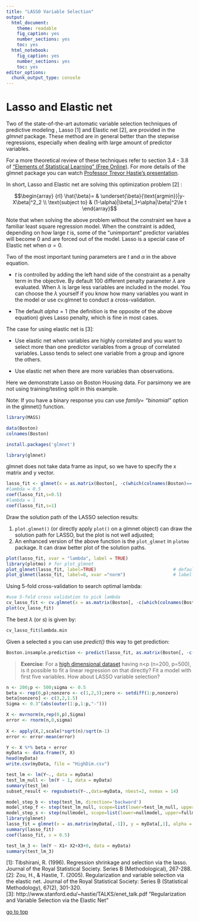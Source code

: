 ```yaml
---
title: "LASSO Variable Selection"
output: 
  html_document: 
    theme: readable
    fig_caption: yes
    number_sections: yes
    toc: yes
  html_notebook: 
    fig_caption: yes
    number_sections: yes
    toc: yes
editor_options: 
  chunk_output_type: console
---
```


# Lasso and Elastic net 

Two of the state-of-the-art automatic variable selection techniques of predictive modeling , Lasso [1] and Elastic net [2], are provided in the _glmnet_ package. These method are in general better than the stepwise regressions, especially when dealing with large amount of predictor variables.

For a more theoretical review of these techniques refer to section 3.4 - 3.8 of ["Elements of Statistical Learning" (Free Online)](http://www-stat.stanford.edu/~tibs/ElemStatLearn/). For more details of the glmnet package you can watch [Professor Trevor Hastie's presentation](http://www.youtube.com/watch?v=BU2gjoLPfDc). 

In short, Lasso and Elastic net are solving this optimization problem [2] :

$$\begin{array}
{rl}
\hat{\beta}= & \underset{\beta}{\text{argmin}}|y-X\beta|^2_2 \\
\text{subject to} & (1-\alpha)|\beta|_1+\alpha|\beta|^2\le t
\end{array}$$

Note that when solving the above problem without the constraint we have a familiar least square regression model. When the constraint is added, depending on how large $t$ is, some of the "unimportant" predictor variables will become 0 and are forced out of the model. Lasso is a special case of Elastic net when $\alpha = 0$.

Two of the most important tuning parameters are $t$ and $\alpha$ in the above equation. 

- $t$ is controlled by adding the left hand side of the constraint as a penalty term in the objective. By default 100 different penalty parameter $\lambda$ are evaluated. When $\lambda$ is large less variables are included in the model. You can choose the $\lambda$ yourself if you know how many variables you want in the model or use cv.glmnet to conduct a cross-validation.

- The default $alpha = 1$ (the definition is the opposite of the above equation) gives Lasso penalty, which is fine in most cases.

The case for using elastic net is [3]: 

- Use elastic net when variables are highly correlated and you want to select more than one predictor variables from a group of correlated variables. Lasso tends to select one variable from a group and ignore the others.

- Use elastic net when there are more variables than observations.

Here we demonstrate Lasso on Boston Housing data. For parsimony we are not using training/testing split in this example.

Note: If you have a binary response you can use _family= "binomial"_ option in the glmnet() function. 

```r
library(MASS)
```

```r
data(Boston)
colnames(Boston) 
```

```r
install.packages('glmnet')
```

```r
library(glmnet)
```

glmnet does not take data frame as input, so we have to specify the x matrix and y vector.

```r
lasso_fit <- glmnet(x = as.matrix(Boston[, -c(which(colnames(Boston)=='medv'))]), y = Boston$medv, alpha = 1)
#lambda = 0.5
coef(lasso_fit,s=0.5)
#lambda = 1
coef(lasso_fit,s=1)
```

Draw the solution path of the LASSO selection results:

1. `plot.glmnet()` (or directly apply `plot()` on a glmnet object) can draw the solution path for LASSO, but the plot is not well adjusted; 
2. An enhanced version of the above function is the `plot_glmnet` in `plotmo` package. It can draw better plot of the solution paths. 

```r
plot(lasso_fit, xvar = "lambda", label = TRUE)
library(plotmo) # for plot_glmnet
plot_glmnet(lasso_fit, label=TRUE)                             # default colors
plot_glmnet(lasso_fit, label=8, xvar ="norm")                  # label the 5 biggest final coefs
```

Using 5-fold cross-validation to search optimal lambda: 

```r
#use 5-fold cross validation to pick lambda
cv_lasso_fit <- cv.glmnet(x = as.matrix(Boston[, -c(which(colnames(Boston)=='medv'))]), y = Boston$medv, alpha = 1, nfolds = 5)
plot(cv_lasso_fit)
```

The best $\lambda$ (or _s_) is given by:
```r
cv_lasso_fit$lambda.min
```

Given a selected _s_ you can use _predict()_ this way to get prediction:
```r
Boston.insample.prediction <- predict(lasso_fit, as.matrix(Boston[, -c(which(colnames(Boston)=='medv'))]), s = cv_lasso_fit$lambda.min)
```

> **Exercise**: 
> For a [high dimensional dataset](data/HighDim.csv) having n<p (n=200, p=500), is it possible to fit a linear regression on that directly?
> Fit a model with first five variables. 
> How about LASSO variable selection?

```r
n <- 200;p <- 500;sigma <- 0.5
beta <- rep(0,p);nonzero <- c(1,2,3);zero <- setdiff(1:p,nonzero)
beta[nonzero] <- c(3,2,1.5)
Sigma <- 0.3^(abs(outer(1:p,1:p,"-")))

X <- mvrnorm(n,rep(0,p),Sigma)
error <- rnorm(n,0,sigma)
    
X <- apply(X,2,scale)*sqrt(n)/sqrt(n-1)
error <- error-mean(error)

Y <- X %*% beta + error
myData <- data.frame(Y, X)
head(myData)
write.csv(myData, file = "HighDim.csv")

test_lm <- lm(Y~., data = myData)
test_lm_null <- lm(Y ~ 1, data = myData)
summary(test_lm)
subset_result <- regsubsets(Y~.,data=myData, nbest=2, nvmax = 14)

model_step_b <- step(test_lm, direction='backward')
model_step_f <- step(test_lm_null, scope=list(lower=test_lm_null, upper=test_lm), direction='forward')
model_step_s <- step(nullmodel, scope=list(lower=nullmodel, upper=fullmodel), direction='both')
library(glmnet)
lasso_fit = glmnet(x = as.matrix(myData[,-1]), y = myData[,1], alpha = 1, intercept = FALSE)
summary(lasso_fit)
coef(lasso_fit, s = 0.5)

test_lm_3 <- lm(Y ~ X1+ X2+X3+0, data = myData)
summary(test_lm_3)
```


[1]: Tibshirani, R. (1996). Regression shrinkage and selection via the lasso. Journal of the Royal Statistical Society. Series B (Methodological), 267-288.
[2]: Zou, H., & Hastie, T. (2005). Regularization and variable selection via the elastic net. Journal of the Royal Statistical Society: Series B (Statistical Methodology), 67(2), 301-320.  
[3]: http://www.stanford.edu/~hastie/TALKS/enet_talk.pdf "Regularization and Variable Selection via the Elastic Net"

[go to top](#header)

